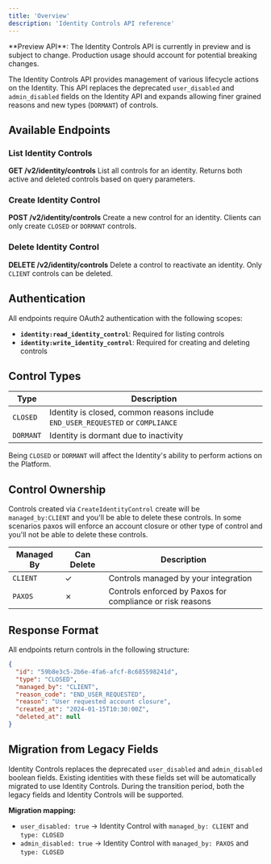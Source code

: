 ```yaml
---
title: 'Overview'
description: 'Identity Controls API reference'
---
```


<Note>
**Preview API**: The Identity Controls API is currently in preview and is subject to change. Production usage should account for potential breaking changes.
</Note>

The Identity Controls API provides management of various lifecycle actions on the Identity. This API replaces the
deprecated `user_disabled` and `admin_disabled` fields on the Identity API and expands allowing finer grained reasons and new types (`DORMANT`) of controls.

## Available Endpoints

### List Identity Controls
**GET /v2/identity/controls**
List all controls for an identity. Returns both active and deleted controls based on query parameters.

### Create Identity Control
**POST /v2/identity/controls**
Create a new control for an identity. Clients can only create `CLOSED` or `DORMANT` controls.

### Delete Identity Control
**DELETE /v2/identity/controls**
Delete a control to reactivate an identity. Only `CLIENT` controls can be deleted.

## Authentication

All endpoints require OAuth2 authentication with the following scopes:

- **`identity:read_identity_control`**: Required for listing controls
- **`identity:write_identity_control`**: Required for creating and deleting controls

## Control Types

| Type | Description |
| --- | --- |
| `CLOSED` | Identity is closed, common reasons include `END_USER_REQUESTED` or `COMPLIANCE` |
| `DORMANT` | Identity is dormant due to inactivity |

Being `CLOSED` or `DORMANT` will affect the Identity's ability to perform actions on the Platform.

## Control Ownership
Controls created via `CreateIdentityControl` create will be `managed_by:CLIENT` and you'll be able to delete these controls.
In some scenarios paxos will enforce an account closure or other type of control and you'll not be able to delete these controls.

| Managed By | Can Delete | Description |
| --- | --- | --- |
| `CLIENT` | ✓ | Controls managed by your integration |
| `PAXOS` | ✗ | Controls enforced by Paxos for compliance or risk reasons |

## Response Format

All endpoints return controls in the following structure:

```json
{
  "id": "59b8e3c5-2b6e-4fa6-afcf-8c685598241d",
  "type": "CLOSED",
  "managed_by": "CLIENT",
  "reason_code": "END_USER_REQUESTED",
  "reason": "User requested account closure",
  "created_at": "2024-01-15T10:30:00Z",
  "deleted_at": null
}
```

## Migration from Legacy Fields

Identity Controls replaces the deprecated `user_disabled` and `admin_disabled` boolean fields. Existing identities with these fields set will be automatically migrated to use Identity Controls. During the transition period, both the legacy fields and Identity Controls will be supported.

**Migration mapping:**
- `user_disabled: true` → Identity Control with `managed_by: CLIENT` and `type: CLOSED`
- `admin_disabled: true` → Identity Control with `managed_by: PAXOS` and `type: CLOSED`
